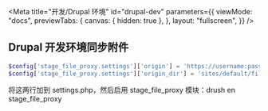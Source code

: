 
<Meta
  title="开发/Drupal 环境"
  id="drupal-dev"
  parameters={{
    viewMode: "docs",
    previewTabs: {
      canvas: { hidden: true },
    },
    layout: "fullscreen",
  }}
/>

## Drupal 开发环境同步附件

```php
$config['stage_file_proxy.settings']['origin'] = 'https://username:password@www.yourdoman.com';
$config['stage_file_proxy.settings']['origin_dir'] = 'sites/default/files';
```

将这两行加到 settings.php，然后启用 stage_file_proxy 模块：drush en stage_file_proxy
